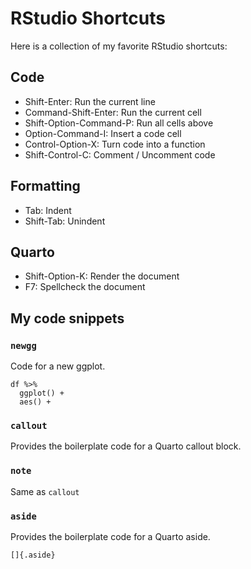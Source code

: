 # RStudio Shortcuts

Here is a collection of my favorite RStudio shortcuts:

## Code

- Shift-Enter: Run the current line
- Command-Shift-Enter: Run the current cell
- Shift-Option-Command-P: Run all cells above
- Option-Command-I: Insert a code cell
- Control-Option-X: Turn code into a function
- Shift-Control-C: Comment / Uncomment code

## Formatting

- Tab: Indent
- Shift-Tab: Unindent

## Quarto

- Shift-Option-K: Render the document
- F7: Spellcheck the document

## My code snippets

### `newgg`

Code for a new ggplot.

```{}
df %>%
  ggplot() +
  aes() +
```

### `callout`

Provides the boilerplate code for a Quarto callout block.

### `note`

Same as `callout`

### `aside`

Provides the boilerplate code for a Quarto aside.

```
[]{.aside}
```





 
